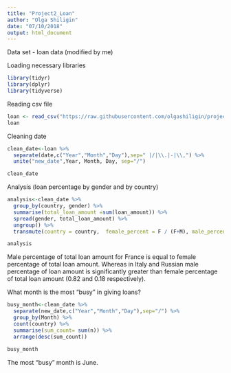 ```yaml
---
title: "Project2_Loan"
author: "Olga Shiligin"
date: "07/10/2018"
output: html_document
---
```


Data set  - loan data (modified by me)

Loading necessary libraries

```r
library(tidyr)
library(dplyr)
library(tidyverse)
```

Reading csv file

```r
loan <- read_csv("https://raw.githubusercontent.com/olgashiligin/project2_607/master/loan.csv")
loan
```

Cleaning date

```r
clean_date<-loan %>% 
  separate(date,c("Year","Month","Day"),sep=" |/|\\.|-|\\,") %>% 
  unite("new_date",Year, Month, Day, sep="/")

clean_date

```

Analysis (loan percentage by gender and by country)

```r
analysis<-clean_date %>% 
  group_by(country, gender) %>% 
  summarise(total_loan_amount =sum(loan_amount)) %>% 
  spread(gender, total_loan_amount) %>% 
  ungroup() %>%
  transmute(country = country,  female_percent = F / (F+M), male_percent = M /(F+M))

analysis

```

Male percentage of total loan amount for France is equal to female percentage of total loan amount. Whereas in Italy and Russian male percentage of loan amount is significantly greater than female percentage of total loan amount (0.82 and 0.18 respectively).


What month is the most "busy" in giving loans?

```r
busy_month<-clean_date %>% 
  separate(new_date,c("Year","Month","Day"),sep="/") %>% 
  group_by(Month) %>% 
  count(country) %>% 
  summarise(sum_count= sum(n)) %>% 
  arrange(desc(sum_count))
  
busy_month

```

The most "busy" month is June.